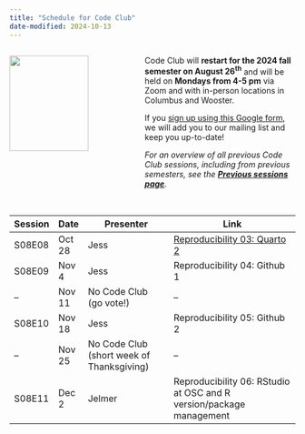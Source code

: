 ```yaml
---
title: "Schedule for Code Club"
date-modified: 2024-10-13
---
```


::: columns
::: {.column width="45%"}
![](img/codeclub_logo.png){fig-align="center" width="80%"}
:::

::: {.column width="55%"}
Code Club will **restart for the 2024 fall semester on August 26^th^** and will be held on **Mondays from 4-5 pm** via Zoom and with in-person locations in Columbus and Wooster.

If you [sign up using this Google form](https://forms.gle/eYkMvmJShrcANUrt5), we will add you to our mailing list and keep you up-to-date!

*For an overview of all previous Code Club sessions, including from previous semesters,* *see the [**Previous sessions page**](/pages/previous.qmd).*
:::
:::

| 
| 

| Session | Date   | Presenter                                 | Link                                                                |
|---------|--------|-------------------------------------------|---------------------------------------------------------------------|
| S08E08  | Oct 28 | Jess                                      | [Reproducibility 03: Quarto 2](/posts/S08E08_reprod_03/)                                        |
| S08E09  | Nov 4  | Jess                                      | Reproducibility 04: Github 1                                        |
| --      | Nov 11 | No Code Club (go vote!)                   | --                                                                  |
| S08E10  | Nov 18 | Jess                                      | Reproducibility 05: Github 2                                        |
| --      | Nov 25 | No Code Club (short week of Thanksgiving) | --                                                                  |
| S08E11  | Dec 2  | Jelmer                                    | Reproducibility 06: RStudio at OSC and R version/package management |
